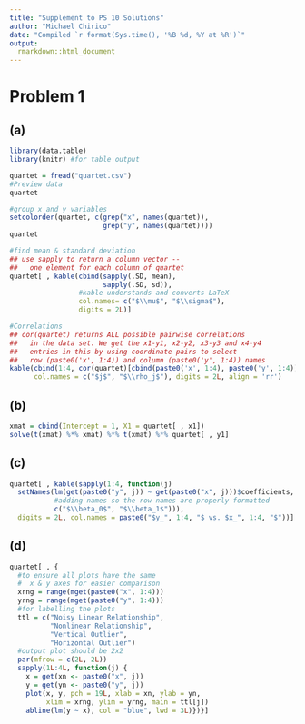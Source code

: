 ```yaml
---
title: "Supplement to PS 10 Solutions"
author: "Michael Chirico"
date: "Compiled `r format(Sys.time(), '%B %d, %Y at %R')`"
output: 
  rmarkdown::html_document
---
```


# Problem 1

## (a) 
```r
library(data.table)
library(knitr) #for table output

quartet = fread("quartet.csv")
#Preview data
quartet

#group x and y variables
setcolorder(quartet, c(grep("x", names(quartet)),
                       grep("y", names(quartet))))
quartet
```

```r
#find mean & standard deviation
## use sapply to return a column vector --
##   one element for each column of quartet
quartet[ , kable(cbind(sapply(.SD, mean), 
                       sapply(.SD, sd)), 
                 #kable understands and converts LaTeX
                 col.names= c("$\\mu$", "$\\sigma$"),
                 digits = 2L)]

#Correlations
## cor(quartet) returns ALL possible pairwise correlations
##   in the data set. We get the x1-y1, x2-y2, x3-y3 and x4-y4
##   entries in this by using coordinate pairs to select
##   row (paste0('x', 1:4)) and column (paste0('y', 1:4)) names
kable(cbind(1:4, cor(quartet)[cbind(paste0('x', 1:4), paste0('y', 1:4))]),
      col.names = c("$j$", "$\\rho_j$"), digits = 2L, align = 'rr')
```

## (b)

```r
xmat = cbind(Intercept = 1, X1 = quartet[ , x1])
solve(t(xmat) %*% xmat) %*% t(xmat) %*% quartet[ , y1]
```

## (c)

```r
quartet[ , kable(sapply(1:4, function(j) 
  setNames(lm(get(paste0("y", j)) ~ get(paste0("x", j)))$coefficients,
           #adding names so the row names are properly formatted
           c("$\\beta_0$", "$\\beta_1$"))),
  digits = 2L, col.names = paste0("$y_", 1:4, "$ vs. $x_", 1:4, "$"))]
```

## (d)

```r
quartet[ , {
  #to ensure all plots have the same
  #  x & y axes for easier comparison
  xrng = range(mget(paste0("x", 1:4)))
  yrng = range(mget(paste0("y", 1:4)))
  #for labelling the plots
  ttl = c("Noisy Linear Relationship",
          "Nonlinear Relationship",
          "Vertical Outlier",
          "Horizontal Outlier")
  #output plot should be 2x2
  par(mfrow = c(2L, 2L))
  sapply(1L:4L, function(j) {
    x = get(xn <- paste0("x", j))
    y = get(yn <- paste0("y", j))
    plot(x, y, pch = 19L, xlab = xn, ylab = yn,
         xlim = xrng, ylim = yrng, main = ttl[j])
    abline(lm(y ~ x), col = "blue", lwd = 3L)})}]
```
